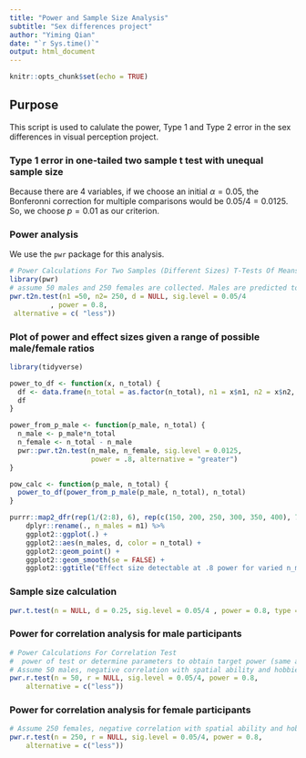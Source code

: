 ```yaml
---
title: "Power and Sample Size Analysis"
subtitle: "Sex differences project"
author: "Yiming Qian"
date: "`r Sys.time()`"
output: html_document
---
```


```r
knitr::opts_chunk$set(echo = TRUE)
```

## Purpose

This script is used to calulate the power, Type 1 and Type 2 error in the sex differences in visual perception project.

### Type 1 error in one-tailed two sample t test with unequal sample size

Because there are 4 variables, if we choose an initial $\alpha=0.05$, the Bonferonni correction for multiple comparisons would be $0.05/4=0.0125$. So, we choose $p=0.01$ as our criterion.

### Power analysis

We use the `pwr` package for this analysis.

```r
# Power Calculations For Two Samples (Different Sizes) T-Tests Of Means
library(pwr)
# assume 50 males and 250 females are collected. Males are predicted to have lower threshold than females. So we use one-tailed t test
pwr.t2n.test(n1 =50, n2= 250, d = NULL, sig.level = 0.05/4
          , power = 0.8,
 alternative = c( "less"))

```

### Plot of power and effect sizes given a range of possible male/female ratios

```r
library(tidyverse)

power_to_df <- function(x, n_total) {
  df <- data.frame(n_total = as.factor(n_total), n1 = x$n1, n2 = x$n2, d = x$d, sig.level = x$sig.level, power = x$power, alternative = x$alternative)
  df
}

power_from_p_male <- function(p_male, n_total) {
  n_male <- p_male*n_total
  n_female <- n_total - n_male
  pwr::pwr.t2n.test(n_male, n_female, sig.level = 0.0125, 
                    power = .8, alternative = "greater")
}

pow_calc <- function(p_male, n_total) {
  power_to_df(power_from_p_male(p_male, n_total), n_total)
}

purrr::map2_dfr(rep(1/(2:8), 6), rep(c(150, 200, 250, 300, 350, 400), 7), pow_calc) %>%
    dplyr::rename(., n_males = n1) %>%
    ggplot2::ggplot(.) + 
    ggplot2::aes(n_males, d, color = n_total) + 
    ggplot2::geom_point() +
    ggplot2::geom_smooth(se = FALSE) +
    ggplot2::ggtitle("Effect size detectable at .8 power for varied n_males")
```

### Sample size calculation

```r
pwr.t.test(n = NULL, d = 0.25, sig.level = 0.05/4 , power = 0.8, type = "two.sample")
```
 
### Power for correlation analysis for male participants 
 
```r
# Power Calculations For Correlation Test
#  power of test or determine parameters to obtain target power (same as power.anova.test).
# Assume 50 males, negative correlation with spatial ability and hobbies
pwr.r.test(n = 50, r = NULL, sig.level = 0.05/4, power = 0.8,
    alternative = c("less"))
```

### Power for correlation analysis for female participants

```r
# Assume 250 females, negative correlation with spatial ability and hobbies
pwr.r.test(n = 250, r = NULL, sig.level = 0.05/4, power = 0.8,
    alternative = c("less"))
```
